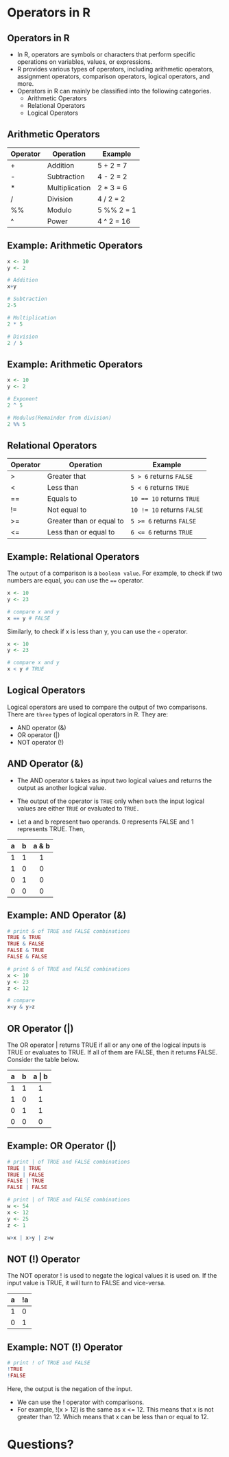 # Operators in R

## Operators in R

-   In R, operators are symbols or characters that perform specific operations on variables, values, or expressions.
-   R provides various types of operators, including arithmetic operators, assignment operators, comparison operators, logical operators, and more.
-   Operators in R can mainly be classified into the following categories.
    -   Arithmetic Operators
    -   Relational Operators
    -   Logical Operators

## Arithmetic Operators

| Operator | Operation      | Example     |
|----------|----------------|-------------|
| \+       | Addition       | 5 + 2 = 7   |
| \-       | Subtraction    | 4 - 2 = 2   |
| \*       | Multiplication | 2 \* 3 = 6  |
| /        | Division       | 4 / 2 = 2   |
| %%       | Modulo         | 5 %% 2 = 1  |
| \^       | Power          | 4 \^ 2 = 16 |

## Example: Arithmetic Operators

```{r, arithmetic-operators}
x <- 10 
y <- 2 

# Addition
x+y

# Subtraction
2-5

# Multiplication
2 * 5 

# Division
2 / 5 
```

## Example: Arithmetic Operators

```{r, arithmetic-operators-2}
x <- 10 
y <- 2 

# Exponent 
2 ^ 5

# Modulus(Remainder from division)
2 %% 5
```

## Relational Operators

| Operator | Operation                | Example                    |
|----------|--------------------------|----------------------------|
| \>       | Greater that             | `5 > 6` returns `FALSE`    |
| \<       | Less than                | `5 < 6` returns `TRUE`     |
| ==       | Equals to                | `10 == 10` returns `TRUE`  |
| !=       | Not equal to             | `10 != 10` returns `FALSE` |
| \>=      | Greater than or equal to | `5 >= 6` returns `FALSE`   |
| \<=      | Less than or equal to    | `6 <= 6` returns `TRUE`    |

## Example: Relational Operators

The `output` of a comparison is a `boolean value`. For example, to check if two numbers are equal, you can use the `==` operator.

```{r, relational-operators-1}
x <- 10
y <- 23

# compare x and y
x == y # FALSE
```

Similarly, to check if x is less than y, you can use the `<` operator.

```{r, relational-operators-2}
x <- 10
y <- 23

# compare x and y
x < y # TRUE
```

## Logical Operators

Logical operators are used to compare the output of two comparisons. There are `three` types of logical operators in R. They are:

-   AND operator (&)
-   OR operator (\|)
-   NOT operator (!)

## AND Operator (&)

-   The AND operator `&` takes as input two logical values and returns the output as another logical value.

-   The output of the operator is `TRUE` only when `both` the input logical values are either `TRUE` or evaluated to `TRUE.`

-   Let a and b represent two operands. 0 represents FALSE and 1 represents TRUE. Then,

|  a  |  b  | a & b |
|:---:|:---:|:-----:|
|  1  |  1  |   1   |
|  1  |  0  |   0   |
|  0  |  1  |   0   |
|  0  |  0  |   0   |

## Example: AND Operator (&)

```{r, and-1}
# print & of TRUE and FALSE combinations
TRUE & TRUE
TRUE & FALSE
FALSE & TRUE
FALSE & FALSE
```

```{r, and-2}
# print & of TRUE and FALSE combinations
x <- 10
y <- 23
z <- 12

# compare 
x<y & y>z
```

## OR Operator (\|)

The OR operator \| returns TRUE if all or any one of the logical inputs is TRUE or evaluates to TRUE. If all of them are FALSE, then it returns FALSE. Consider the table below.

|  a  |  b  | a \| b |
|:---:|:---:|:------:|
|  1  |  1  |   1    |
|  1  |  0  |   1    |
|  0  |  1  |   1    |
|  0  |  0  |   0    |

## Example: OR Operator (\|)

```{r, or}
# print | of TRUE and FALSE combinations
TRUE | TRUE
TRUE | FALSE
FALSE | TRUE
FALSE | FALSE
```

```{r, or-2}
# print | of TRUE and FALSE combinations
w <- 54
x <- 12
y <- 25
z <- 1

w>x | x>y | z>w
```

## NOT (!) Operator

The NOT operator ! is used to negate the logical values it is used on. If the input value is TRUE, it will turn to FALSE and vice-versa.

| a   | !a  |
|-----|-----|
| 1   | 0   |
| 0   | 1   |

## Example: NOT (!) Operator

```{r, not}
# print ! of TRUE and FALSE
!TRUE
!FALSE
```

Here, the output is the negation of the input.

-   We can use the ! operator with comparisons.
-   For example, !(x \> 12) is the same as x \<= 12. This means that x is not greater than 12. Which means that x can be less than or equal to 12.

# Questions?

